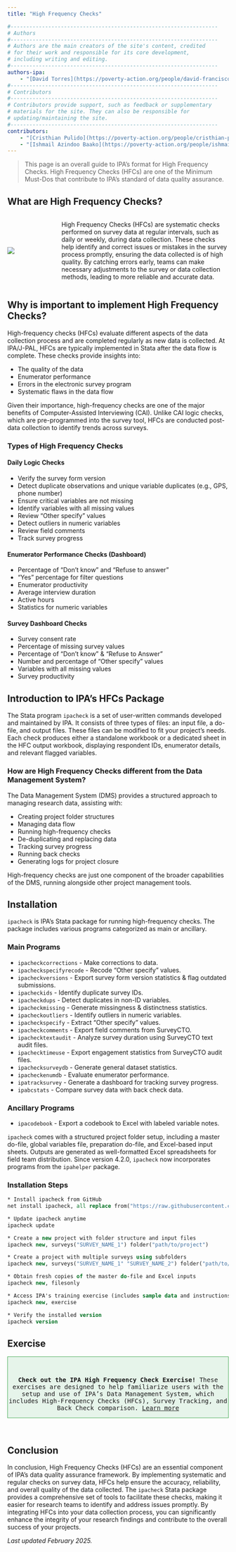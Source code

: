 ```yaml
---
title: "High Frequency Checks"

#------------------------------------------------------------------
# Authors
#------------------------------------------------------------------
# Authors are the main creators of the site's content, credited
# for their work and responsible for its core development, 
# including writing and editing.
#------------------------------------------------------------------
authors-ipa:
    - "[David Torres](https://poverty-action.org/people/david-francisco-torres-leon)"
#------------------------------------------------------------------
# Contributors
#------------------------------------------------------------------
# Contributors provide support, such as feedback or supplementary
# materials for the site. They can also be responsible for
# updating/maintaining the site.
#------------------------------------------------------------------
contributors:
    - "[Cristhian Pulido](https://poverty-action.org/people/cristhian-pulido)"
    - "[Ishmail Azindoo Baako](https://poverty-action.org/people/ishmail-azindoo-baako)"
---
```


> This page is an overall guide to IPA's format for High Frequency Checks. High Frequency Checks (HFCs) are one of the Minimum Must-Dos that contribute to IPA’s standard of data quality assurance.

## What are High Frequency Checks?

:::: {.columns style="display: flex; align-items: center; column-gap: 2em;"}  
::: {.column width="20%"}  
![](/assets/images/mmds_research question_black.png)  
:::  

::: {.column width="80%"}  
High Frequency Checks (HFCs) are systematic checks performed on survey data at regular intervals, such as daily or weekly, during data collection. These checks help identify and correct issues or mistakes in the survey process promptly, ensuring the data collected is of high quality. By catching errors early, teams can make necessary adjustments to the survey or data collection methods, leading to more reliable and accurate data.
:::  
::::

## Why is important to implement High Frequency Checks?

High-frequency checks (HFCs) evaluate different aspects of the data collection process and are completed regularly as new data is collected. At IPA/J-PAL, HFCs are typically implemented in Stata after the data flow is complete. These checks provide insights into:

- The quality of the data
- Enumerator performance
- Errors in the electronic survey program
- Systematic flaws in the data flow

Given their importance, high-frequency checks are one of the major benefits of Computer-Assisted Interviewing (CAI). Unlike CAI logic checks, which are pre-programmed into the survey tool, HFCs are conducted post-data collection to identify trends across surveys.

### Types of High Frequency Checks

#### **Daily Logic Checks**
- Verify the survey form version
- Detect duplicate observations and unique variable duplicates (e.g., GPS, phone number)
- Ensure critical variables are not missing
- Identify variables with all missing values
- Review "Other specify" values
- Detect outliers in numeric variables
- Review field comments
- Track survey progress

#### **Enumerator Performance Checks (Dashboard)**
- Percentage of "Don't know" and "Refuse to answer"
- "Yes" percentage for filter questions
- Enumerator productivity
- Average interview duration
- Active hours
- Statistics for numeric variables

#### **Survey Dashboard Checks**
- Survey consent rate
- Percentage of missing survey values
- Percentage of "Don't know" & "Refuse to Answer"
- Number and percentage of "Other specify" values
- Variables with all missing values
- Survey productivity

## Introduction to IPA's HFCs Package

The Stata program `ipacheck` is a set of user-written commands developed and maintained by IPA. It consists of three types of files: an input file, a do-file, and output files. These files can be modified to fit your project’s needs. Each check produces either a standalone workbook or a dedicated sheet in the HFC output workbook, displaying respondent IDs, enumerator details, and relevant flagged variables.

### **How are High Frequency Checks different from the Data Management System?**
The Data Management System (DMS) provides a structured approach to managing research data, assisting with:

- Creating project folder structures
- Managing data flow
- Running high-frequency checks
- De-duplicating and replacing data
- Tracking survey progress
- Running back checks
- Generating logs for project closure

High-frequency checks are just one component of the broader capabilities of the DMS, running alongside other project management tools.

## Installation

`ipacheck` is IPA’s Stata package for running high-frequency checks. The package includes various programs categorized as main or ancillary.

### **Main Programs**
- `ipacheckcorrections` - Make corrections to data.
- `ipacheckspecifyrecode` - Recode "Other specify" values.
- `ipacheckversions` - Export survey form version statistics & flag outdated submissions.
- `ipacheckids` - Identify duplicate survey IDs.
- `ipacheckdups` - Detect duplicates in non-ID variables.
- `ipacheckmissing` - Generate missingness & distinctness statistics.
- `ipacheckoutliers` - Identify outliers in numeric variables.
- `ipacheckspecify` - Extract "Other specify" values.
- `ipacheckcomments` - Export field comments from SurveyCTO.
- `ipachecktextaudit` - Analyze survey duration using SurveyCTO text audit files.
- `ipachecktimeuse` - Export engagement statistics from SurveyCTO audit files.
- `ipachecksurveydb` - Generate general dataset statistics.
- `ipacheckenumdb` - Evaluate enumerator performance.
- `ipatracksurvey` - Generate a dashboard for tracking survey progress.
- `ipabcstats` - Compare survey data with back check data.

### **Ancillary Programs**
- `ipacodebook` - Export a codebook to Excel with labeled variable notes.

`ipacheck` comes with a structured project folder setup, including a master do-file, global variables file, preparation do-file, and Excel-based input sheets. Outputs are generated as well-formatted Excel spreadsheets for field team distribution. Since version 4.2.0, `ipacheck` now incorporates programs from the `ipahelper` package.

### **Installation Steps**
```stata
* Install ipacheck from GitHub
net install ipacheck, all replace from("https://raw.githubusercontent.com/PovertyAction/high-frequency-checks/master")

* Update ipacheck anytime
ipacheck update

* Create a new project with folder structure and input files
ipacheck new, surveys("SURVEY_NAME_1") folder("path/to/project")

* Create a project with multiple surveys using subfolders
ipacheck new, surveys("SURVEY_NAME_1" "SURVEY_NAME_2") folder("path/to/project") subfolders

* Obtain fresh copies of the master do-file and Excel inputs
ipacheck new, filesonly

* Access IPA's training exercise (includes sample data and instructions)
ipacheck new, exercise

* Verify the installed version
ipacheck version
```

## Exercise

::: {.callout-code style="text-align: center; font-family: 'Roboto Mono', monospace; border: 1px solid #49ac57; background-color: #e6f4ea;"}
<br>

**Check out the IPA High Frequency Check Exercise!**
These exercises are designed to help familiarize users with the setup and use of IPA's Data Management System, which includes High-Frequency Checks (HFCs), Survey Tracking, and Back Check comparison. [Learn more](https://github.com/PovertyAction/high-frequency-checks/wiki/Exercise)
:::

<br>

## Conclusion

In conclusion, High Frequency Checks (HFCs) are an essential component of IPA's data quality assurance framework. By implementing systematic and regular checks on survey data, HFCs help ensure the accuracy, reliability, and overall quality of the data collected. The `ipacheck` Stata package provides a comprehensive set of tools to facilitate these checks, making it easier for research teams to identify and address issues promptly. By integrating HFCs into your data collection process, you can significantly enhance the integrity of your research findings and contribute to the overall success of your projects.

*Last updated February 2025.*